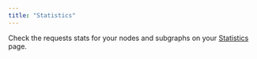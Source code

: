 ```yaml
---
title: "Statistics"
---
```

Check the requests stats for your nodes and subgraphs on your  [Statistics](https://console.chainstack.com/statistics) page.
